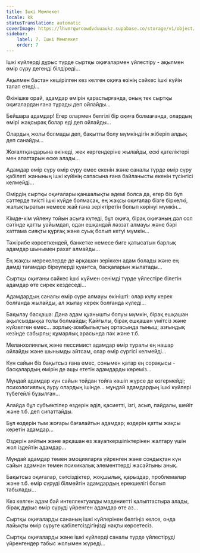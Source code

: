 ```yaml
---
title: Ішкі Мемлекет
locale: kk
statusTranslation: automatic
coverImage: https://lhvmrqwrcowdvduuaukz.supabase.co/storage/v1/object/public/strapi-uploads/small_cover-tratado-de-psicologia-revolucionaria.webp-5e15e1cec4e0ebebcde5d7fc7565d8fd.webp
sidebar:
    label: 7. Ішкі Мемлекет
    order: 7
---
```

Ішкі күйлерді дұрыс түрде сыртқы оқиғалармен үйлестіру - ақылмен өмір сүру дегенді білдіреді...

Ақылмен бастан кешірілген кез келген оқиға өзінің сәйкес ішкі күйін талап етеді...

Өкінішке орай, адамдар өмірін қарастырғанда, оның тек сыртқы оқиғалардан ғана тұрады деп ойлайды...

Бейшара адамдар! Егер олармен белгілі бір оқиға болмағанда, олардың өмірі жақсырақ болар еді деп ойлайды...

Олардың жолы болмады деп, бақытты болу мүмкіндігін жіберіп алдық деп санайды...

Жоғалтқандарына өкінеді, жек көргендеріне жылайды, ескі қателіктері мен апаттарын еске алады...

Адамдар өмір сүру өмір сүру емес екенін және саналы түрде өмір сүру қабілеті жанының ішкі күйінің сапасына ғана байланысты екенін түсінгісі келмейді...

Өмірдің сыртқы оқиғалары қаншалықты әдемі болса да, егер біз бұл сәттерде тиісті ішкі күйде болмасақ, ең жақсы оқиғалар бізге біркелкі, жалықтыратын немесе жай ғана зеріктіретін болып көрінуі мүмкін...

Кімде-кім үйлену тойын асыға күтеді, бұл оқиға, бірақ оқиғаның дәл сол сәтінде қатты уайымдап, одан ешқандай ләззат алмауы және бәрі хаттама сияқты құрғақ және суық болып кетуі мүмкін...

Тәжірибе көрсеткендей, банкетке немесе биге қатысатын барлық адамдар шынымен рахат алмайды...

Ең жақсы мерекелерде де әрқашан зеріккен адам болады және ең дәмді тағамдар біреулерді қуантса, басқаларын жылатады...

Сыртқы оқиғаны сәйкес ішкі күймен сенімді түрде үйлестіре білетін адамдар өте сирек кездеседі...

Адамдардың саналы өмір сүре алмауы өкінішті: олар күлу керек болғанда жылайды, ал жылау керек болғанда күледі...

Бақылау басқаша: Дана адам қуанышты болуы мүмкін, бірақ ешқашан ақылсыздыққа толы болмайды; Қайғылы, бірақ ешқашан үмітсіз және күйзелген емес... зорлық-зомбылықтың ортасында тыныш; азғындық кезінде сабырлы; құмарлық арасында пәк және т.б.

Меланхолиялық және пессимист адамдар өмір туралы ең нашар ойлайды және шынымды айтсам, олар өмір сүргісі келмейді...

Күн сайын біз бақытсыз ғана емес, сонымен қатар ең сорақысы - басқалардың өмірін де ащы ететін адамдарды көреміз...

Мұндай адамдар күн сайын тойдан тойға көшіп жүрсе де өзгермейді; психологиялық ауру олардың ішінде... мұндай адамдардың ішкі күйлері түбегейлі бұзылған...

Алайда бұл субъектілер өздерін әділ, қасиетті, ізгі, асыл, пайдалы, шейіт және т.б. деп сипаттайды.

Бұл өздерін тым жоғары бағалайтын адамдар; өздерін қатты жақсы көретін адамдар...

Өздерін аяйтын және әрқашан өз жауапкершіліктерінен жалтару үшін жол іздейтін адамдар...

Мұндай адамдар төмен эмоцияларға үйренген және сондықтан күн сайын адамнан төмен психикалық элементтерді жасайтыны анық.

Бақытсыз оқиғалар, сәтсіздіктер, жоқшылық, қарыздар, проблемалар және т.б. өмір сүруді білмейтін адамдардың ерекшелігі болып табылады...

Кез келген адам бай интеллектуалды мәдениетті қалыптастыра алады, бірақ дұрыс өмір сүруді үйренген адамдар өте аз...

Сыртқы оқиғаларды сананың ішкі күйлерінен бөлгіңіз келсе, онда лайықты өмір сүруге қабілетсіздігіңізді нақты көрсетесіз.

Сыртқы оқиғаларды және ішкі күйлерді саналы түрде үйлестіруді үйренгендер табыс жолымен жүреді...

